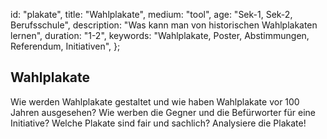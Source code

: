 
  id: "plakate",
  title: "Wahlplakate",
  medium: "tool",
  age: "Sek-1, Sek-2, Berufsschule",
  description: "Was kann man von historischen Wahlplakaten lernen",
  duration: "1-2",
  keywords: "Wahlplakate, Poster, Abstimmungen, Referendum, Initiativen",
};

## Wahlplakate

Wie werden Wahlplakate gestaltet und wie haben Wahlplakate vor 100 Jahren ausgesehen?
Wie werben die Gegner und die Befürworter für eine Initiative?
Welche Plakate sind fair und sachlich? Analysiere die Plakate!

<Posters />
